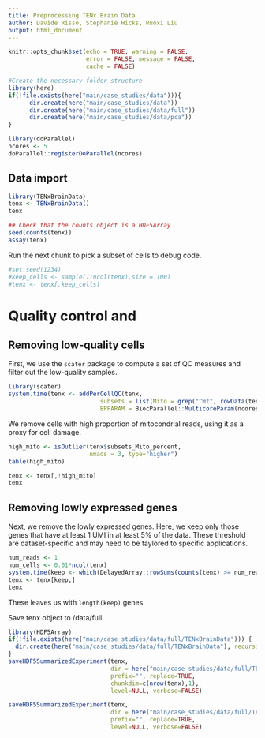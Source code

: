 ```yaml
---
title: Preprocessing TENx Brain Data
author: Davide Risso, Stephanie Hicks, Ruoxi Liu
output: html_document
---
```


```r
knitr::opts_chunk$set(echo = TRUE, warning = FALSE, 
                      error = FALSE, message = FALSE, 
                      cache = FALSE)
```

```r
#Create the necessary folder structure
library(here)
if(!file.exists(here("main/case_studies/data"))){
      dir.create(here("main/case_studies/data"))
      dir.create(here("main/case_studies/data/full"))
      dir.create(here("main/case_studies/data/pca"))
}

library(doParallel)
ncores <- 5
doParallel::registerDoParallel(ncores)
```

## Data import 
```r
library(TENxBrainData)
tenx <- TENxBrainData()
tenx

## Check that the counts object is a HDF5Array
seed(counts(tenx))
assay(tenx)
```

Run the next chunk to pick a subset of cells to debug code.

```r
#set.seed(1234)
#keep_cells <- sample(1:ncol(tenx),size = 100)
#tenx <- tenx[,keep_cells]
```

# Quality control and 

## Removing low-quality cells

First, we use the `scater` package to compute a set of 
QC measures and filter out the low-quality samples.

```r
library(scater)
system.time(tenx <- addPerCellQC(tenx, 
                          subsets = list(Mito = grep("^mt", rowData(tenx)$Symbol)),
                          BPPARAM = BiocParallel::MulticoreParam(ncores)))
```

We remove cells with high proportion of mitocondrial 
reads, using it as a proxy for cell damage. 

```r
high_mito <- isOutlier(tenx$subsets_Mito_percent, 
                       nmads = 3, type="higher")
table(high_mito)

tenx <- tenx[,!high_mito]
tenx
```

## Removing lowly expressed genes

Next, we remove the lowly expressed genes. Here, 
we keep only those genes that have at least 1 UMI 
in at least 5% of the data. These threshold are
dataset-specific and may need to be taylored to 
specific applications.

```r
num_reads <- 1
num_cells <- 0.01*ncol(tenx)
system.time(keep <- which(DelayedArray::rowSums(counts(tenx) >= num_reads ) >= num_cells))
tenx <- tenx[keep,]
tenx
```

These leaves us with `length(keep)` genes.


Save tenx object to /data/full
```r
library(HDF5Array)
if(!file.exists(here("main/case_studies/data/full/TENxBrainData"))) {
  dir.create(here("main/case_studies/data/full/TENxBrainData"), recursive = TRUE)
}
saveHDF5SummarizedExperiment(tenx,
                             dir = here("main/case_studies/data/full/TENxBrainData", "TENxBrainData_preprocessed"),
                             prefix="", replace=TRUE,
                             chunkdim=c(nrow(tenx),1),
                             level=NULL, verbose=FALSE)

saveHDF5SummarizedExperiment(tenx, 
                             dir = here("main/case_studies/data/full/TENxBrainData", "TENxBrainData_preprocessed_default"), 
                             prefix="", replace=TRUE, 
                             level=NULL, verbose=FALSE)
```

